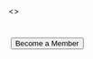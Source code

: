 
<>
<h1>
<TypeAnimation
preRenderFirstString={true}
  sequence={[
    // Same substring at the start will only be typed once, initially
    'Together, our members do custom software maintenance',
    1000,
    'Together, our members do custom software operations',    
    1000,
      ]}
  speed={{type: 'keyStrokeDelayInMs', value: 150}}
  repeat={Infinity}
/>
</h1>
&nbsp;<button>Become a Member</button>
</>